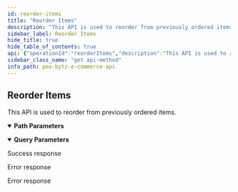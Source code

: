 ```yaml
---
id: reorder-items
title: "Reorder Items"
description: "This API is used to reorder from previously ordered items."
sidebar_label: Reorder Items
hide_title: true
hide_table_of_contents: true
api: {"operationId":"reorderItems","description":"This API is used to reorder from previously ordered items.","parameters":[{"name":"orderId","required":true,"in":"path","description":"The unique id of the order.","schema":{"type":"string"}},{"name":"force","required":false,"in":"query","description":"This is the confirmation to clear the cart and proceed the reorder operation.","schema":{"type":"boolean"}}],"responses":{"200":{"description":"Success response","content":{"application/json":{"example":{"statusCode":200,"data":{"locationId":1364,"userId":"63775bf2622952337246312a","bill":{"subtotal":0,"tax":0,"taxes":[],"discount":0,"discounts":[],"charge":0,"charges":[],"roundOff":0,"total":0},"_id":"63f0d7e02a304105e3e10b0f","items":[{"variation":{"_id":352183,"name":"Tomato Basil Penne Pasta"},"item":{"_id":343468,"name":"Penne Pasta"},"category":{"_id":34259,"name":"Pasta"},"inventoryId":363731,"name":"Tomato Basil Penne Pasta","image":"https://s3.amazonaws.com/posbytz-qa/items/0a5c76d2-934e-42d7-83ab-77a9d8c78fe4-large.jpg","sku":"777785553444070","quantity":1,"price":180,"mrp":0,"groups":[],"subtotal":180,"tax":0,"taxes":[],"discount":0,"discounts":[],"total":180,"_id":"63f0d29551f4efba724cd733"}]}}}}},"403":{"description":"Error response","content":{"application/json":{"example":{"statusCode":403,"message":"Already items exist in cart"}}}},"404":{"description":"Error response","content":{"application/json":{"example":{"statusCode":404,"message":"Order not found"}}}}},"tags":["Orders"],"security":[{"oauth2":["order:read","order:write"]}],"method":"get","path":"/ecommerce/v1/orders/{orderId}/reorder","servers":[],"securitySchemes":{"oauth2":{"type":"oauth2","flows":{"clientCredentials":{"tokenUrl":"https://gateway-api.smartbytz.com/ecommerce/oauth2/token","scopes":["country:read","store:read","category:read","item:read","user:read","user:write","cart:read","cart:write","order:read","order:write","search:read","reviews: read","reviews: write","brand:read"]}}}},"info":{"title":"PosBytz E-Commerce API","description":"Whether you&apos;re building a custom-branded storefront or looking for ways to extend Posbytz, the following guide will help you achieve your goals.","version":"1.0","contact":{}},"postman":{"name":"Reorder Items","description":{"content":"This API is used to reorder from previously ordered items.","type":"text/plain"},"url":{"path":["ecommerce","v1","orders",":orderId","reorder"],"host":["{{baseUrl}}"],"query":[{"disabled":false,"description":{"content":"This is the confirmation to clear the cart and proceed the reorder operation.","type":"text/plain"},"key":"force","value":""}],"variable":[{"disabled":false,"description":{"content":"(Required) The unique id of the order.","type":"text/plain"},"type":"any","value":"","key":"orderId"}]},"header":[{"key":"Accept","value":"application/json"}],"method":"GET","auth":{"type":"oauth2","oauth2":[]}}}
sidebar_class_name: "get api-method"
info_path: pos-bytz-e-commerce-api
---
```



## Reorder Items



This API is used to reorder from previously ordered items.

<details style={{"marginBottom":"1rem"}} data-collapsed={false} open={true}><summary style={{}}><strong>Path Parameters</strong></summary><div><ul><ParamsItem className={"paramsItem"} param={{"name":"orderId","required":true,"in":"path","description":"The unique id of the order.","schema":{"type":"string"}}}></ParamsItem></ul></div></details><details style={{"marginBottom":"1rem"}} data-collapsed={false} open={true}><summary style={{}}><strong>Query Parameters</strong></summary><div><ul><ParamsItem className={"paramsItem"} param={{"name":"force","required":false,"in":"query","description":"This is the confirmation to clear the cart and proceed the reorder operation.","schema":{"type":"boolean"}}}></ParamsItem></ul></div></details><div><ApiTabs><TabItem label={"200"} value={"200"}><div>

Success response

</div><div><MimeTabs groupId={"mime-type"}><TabItem label={"application/json"} value={"application/json"}><SchemaTabs groupId={"schema-tabs"}><TabItem label={"Example"} value={"Example"}><ResponseSamples responseExample={"{\n  \"statusCode\": 200,\n  \"data\": {\n    \"locationId\": 1364,\n    \"userId\": \"63775bf2622952337246312a\",\n    \"bill\": {\n      \"subtotal\": 0,\n      \"tax\": 0,\n      \"taxes\": [],\n      \"discount\": 0,\n      \"discounts\": [],\n      \"charge\": 0,\n      \"charges\": [],\n      \"roundOff\": 0,\n      \"total\": 0\n    },\n    \"_id\": \"63f0d7e02a304105e3e10b0f\",\n    \"items\": [\n      {\n        \"variation\": {\n          \"_id\": 352183,\n          \"name\": \"Tomato Basil Penne Pasta\"\n        },\n        \"item\": {\n          \"_id\": 343468,\n          \"name\": \"Penne Pasta\"\n        },\n        \"category\": {\n          \"_id\": 34259,\n          \"name\": \"Pasta\"\n        },\n        \"inventoryId\": 363731,\n        \"name\": \"Tomato Basil Penne Pasta\",\n        \"image\": \"https://s3.amazonaws.com/posbytz-qa/items/0a5c76d2-934e-42d7-83ab-77a9d8c78fe4-large.jpg\",\n        \"sku\": \"777785553444070\",\n        \"quantity\": 1,\n        \"price\": 180,\n        \"mrp\": 0,\n        \"groups\": [],\n        \"subtotal\": 180,\n        \"tax\": 0,\n        \"taxes\": [],\n        \"discount\": 0,\n        \"discounts\": [],\n        \"total\": 180,\n        \"_id\": \"63f0d29551f4efba724cd733\"\n      }\n    ]\n  }\n}"} language={"json"}></ResponseSamples></TabItem></SchemaTabs></TabItem></MimeTabs></div></TabItem><TabItem label={"403"} value={"403"}><div>

Error response

</div><div><MimeTabs groupId={"mime-type"}><TabItem label={"application/json"} value={"application/json"}><SchemaTabs groupId={"schema-tabs"}><TabItem label={"Example"} value={"Example"}><ResponseSamples responseExample={"{\n  \"statusCode\": 403,\n  \"message\": \"Already items exist in cart\"\n}"} language={"json"}></ResponseSamples></TabItem></SchemaTabs></TabItem></MimeTabs></div></TabItem><TabItem label={"404"} value={"404"}><div>

Error response

</div><div><MimeTabs groupId={"mime-type"}><TabItem label={"application/json"} value={"application/json"}><SchemaTabs groupId={"schema-tabs"}><TabItem label={"Example"} value={"Example"}><ResponseSamples responseExample={"{\n  \"statusCode\": 404,\n  \"message\": \"Order not found\"\n}"} language={"json"}></ResponseSamples></TabItem></SchemaTabs></TabItem></MimeTabs></div></TabItem></ApiTabs></div>
      